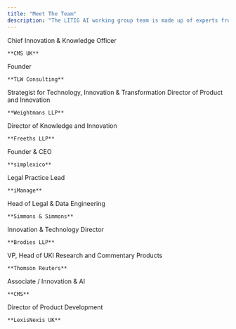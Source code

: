 ```yaml
---
title: "Meet The Team"
description: "The LITIG AI working group team is made up of experts from across the industry from leading law firms, legal tech vendors, suppliers and consultants. "
---
```


<CardGroup cols="3">
  <Card title="John Craske" href="https://www.linkedin.com/in/johncraske/" img="https://media.licdn.com/dms/image/v2/D4E03AQEjbZUAZFuXtg/profile-displayphoto-shrink_400_400/profile-displayphoto-shrink_400_400/0/1687289236279?e=1746057600&v=beta&t=mGUseamWUOBIxKrQZW_yE8slZf7s_0bWcvRIloPj9uA">
    Chief Innovation & Knowledge Officer

    **CMS UK**
  </Card>
  <Card title="Tara Waters" href="https://www.linkedin.com/in/tlwaters/" img="https://media.licdn.com/dms/image/v2/D4E03AQEd9UTOQZuKBw/profile-displayphoto-shrink_400_400/profile-displayphoto-shrink_400_400/0/1727702794632?e=1746057600&v=beta&t=o0YsBzu5kD1aAei_5nPK50hZF7K7vfRwb2XCWPDs6Y8">
    Founder

    **TLW Consulting**
  </Card>
  <Card title="Jo Owen" href="https://www.linkedin.com/in/jseowen/" img="https://media.licdn.com/dms/image/v2/D4E03AQGlWHUnXS6w-w/profile-displayphoto-shrink_400_400/profile-displayphoto-shrink_400_400/0/1704308872167?e=1746057600&v=beta&t=0ZukjOFH4o_j6V12ml83O7vq8Y5V2rrzJYondULsFZU">
    Strategist for Technology, Innovation & Transformation
  </Card>
  <Card title="Dr Catriona Wolfenden" href="https://www.linkedin.com/in/dr-catriona-wolfenden-weightmans/" img="https://media.licdn.com/dms/image/v2/D4E03AQHNz8h2Di3YOQ/profile-displayphoto-shrink_400_400/profile-displayphoto-shrink_400_400/0/1689104440997?e=1746057600&v=beta&t=ejzsa0YOpH6I_FDpO11tfTOuicpyzr3VrRyGkCDToi8">
    Director of Product and Innovation

    **Weightmans LLP**
  </Card>
  <Card title="Nick Pryor" href="https://www.linkedin.com/in/nickpryorlaw/" img="https://media.licdn.com/dms/image/v2/D4E03AQH6XlfzAfcM2Q/profile-displayphoto-shrink_400_400/profile-displayphoto-shrink_400_400/0/1726847445124?e=1746057600&v=beta&t=5Hr20mNEb02AicOLUrH7p3-YxmZNh1EXMxfl9Xcmpks">
    Director of Knowledge and Innovation

    **Freeths LLP**
  </Card>
  <Card title="Uwais Iqbal" href="https://www.linkedin.com/in/uwaisiqbal/" img="https://media.licdn.com/dms/image/v2/D4E03AQFxz7-EMgUILg/profile-displayphoto-shrink_400_400/profile-displayphoto-shrink_400_400/0/1720180139632?e=1746057600&v=beta&t=2_iboTln6j5bGRO56oKN2X0EXLNWcW-aEXcMogu_TBI">
    Founder & CEO

    **simplexico**
  </Card>
  <Card title="Jenny Hotchin" href="https://www.linkedin.com/in/jennyhotchin/" img="https://media.licdn.com/dms/image/v2/C4D03AQEms3O0ER54-w/profile-displayphoto-shrink_400_400/profile-displayphoto-shrink_400_400/0/1585575157453?e=1746057600&v=beta&t=O9hFt6wgxfNHycukPvoOP4qiiZYlBNV1dD1P4QoQsdc">
    Legal Practice Lead

    **iManage**
  </Card>
  <Card title="David Wood" href="https://www.linkedin.com/in/davidwoodlawtech/" img="https://media.licdn.com/dms/image/v2/C4E03AQGuBp_BIB3Idg/profile-displayphoto-shrink_800_800/profile-displayphoto-shrink_800_800/0/1654504535653?e=1746057600&v=beta&t=3TlDWDkxxYBGcpRkoivQXSC1qblUNoWjQYpZveFIwEA">
    Head of Legal & Data Engineering

    **Simmons & Simmons**
  </Card>
  <Card title="Damien Behan" href="https://www.linkedin.com/in/damienpbehan/" img="https://media.licdn.com/dms/image/v2/D4E03AQFkGyFhpdUJsw/profile-displayphoto-shrink_800_800/profile-displayphoto-shrink_800_800/0/1674917965334?e=1746057600&v=beta&t=r5iIPCfYmy1KvMIixnmK_uCjx2yCKMSrE0exPpSdObI">
    Innovation & Technology Director

    **Brodies LLP**
  </Card>
  <Card title="Andrew Buckley" href="https://www.linkedin.com/in/andrew-buckley-52296424/" img="https://media.licdn.com/dms/image/v2/D4E03AQHeOT9HLW5wNg/profile-displayphoto-shrink_800_800/B4EZVMD3QJHUAk-/0/1740737836494?e=1750896000&v=beta&t=wvGPMdciJR-H2E0GNCm5Rq3Di9ZdPSMpUPko_NUX9gY">
    VP, Head of UKI Research and Commentary Products

    **Thomson Reuters**
  </Card>
  <Card title="Gideon Green" href="https://www.linkedin.com/in/gideongreen/" img="https://media.licdn.com/dms/image/v2/D4E03AQF4cxWOoegz-w/profile-displayphoto-shrink_400_400/profile-displayphoto-shrink_400_400/0/1687871708524?e=1746057600&v=beta&t=YX_OYwjofRy2h0WPjt93NfUX2U-sCJ5Oi0s-rLbJ8Q0">
    Associate / Innovation & AI

    **CMS**
  </Card>
  <Card title="Karen Waldron" href="https://www.linkedin.com/in/karenawaldron/" img="https://media.licdn.com/dms/image/v2/D4E03AQEXz92sKAr-Hw/profile-displayphoto-shrink_400_400/profile-displayphoto-shrink_400_400/0/1723812699274?e=1746057600&v=beta&t=jLTTuFclOf2rRo_6jlDem3Y43ELynnm28Wfh_jlhPW4">
    Director of Product Development

    **LexisNexis UK**
  </Card>
</CardGroup>